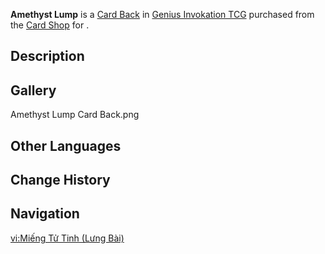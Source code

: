 {{About|the Card Back|the item|Amethyst Lump}}
{{Item Infobox
|title        = Amethyst Lump
|id           = 339013
|image        = Item Amethyst Lump Card Back.png
|type         = Card Backs
|quality      = 3
|description  = A [[Genius Invokation TCG]] card back that can be obtained and switched around. They say that card backs with different designs also come with minute differences in make and texture. Some players also make collecting card backs of different styles their pursuit and hobby.
|source1      = {{Sold By|Amethyst Lump (Card Back)}}
}}
'''Amethyst Lump''' is a [[Card Back]] in [[Genius Invokation TCG]] purchased from the [[Card Shop]] for {{Item|Amethyst Lump|x=100}}.

==Description==
{{Description|Adapting to where you are also a form of wisdom.|Deck Design Settings Menu}}

==Gallery==
<gallery>
Amethyst Lump Card Back.png
</gallery>

==Other Languages==
{{Other Languages|Amethyst Lump;1#0}}

==Change History==
{{Change History|3.3}}

==Navigation==
{{Genius Invokation TCG Navbox|Card Accessory}}

[[vi:Miếng Tử Tinh (Lưng Bài)]]